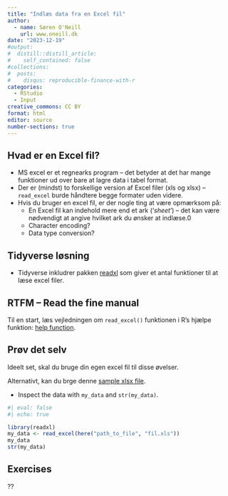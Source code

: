 ```yaml
---
title: "Indlæs data fra en Excel fil"
author:
  - name: Søren O'Neill
    url: www.oneill.dk
date: "2023-12-19"
#output:
#  distill::distill_article:
#    self_contained: false
#collections:
#  posts:
#    disqus: reproducible-finance-with-r
categories:
  - RStudio
  - Input
creative_commons: CC BY
format: html
editor: source
number-sections: true
---
```


## Hvad er en Excel fil?

* MS excel er et regnearks program -- det betyder at det har mange funktioner ud over bare at lagre data i tabel format.
* Der er (mindst) to forskellige version af Excel filer (xls og xlsx) -- `read_excel` burde håndtere begge formater uden videre.
* Hvis du bruger en excel fil, er der nogle ting at være opmærksom på:
    - En Excel fil kan indehold mere end et ark ('_sheet_') -- det kan være nødvendigt at angive hvilket ark du ønsker at indlæse.0
    - Character encoding?
    - Data type conversion?


## Tidyverse løsning

* Tidyverse inkludrer pakken [readxl](https://https://readxl.tidyverse.org/) som giver et antal funktioner til at læse excel filer.

## RTFM -- Read the fine manual

Til en start, læs vejledningen om `read_excel()` funktionen i R's hjælpe funktion: [help function](https://www.r-project.org/help.html).

## Prøv det selv

Ideelt set, skal du bruge din egen excel fil til disse øvelser.

Alternativt, kan du brge denne [sample xlsx file](./example_xlsx_file.xlsx).

* Inspect the data with `my_data` and `str(my_data)`.

::: {.callout-tip collapse="true" title="Coding example.."}

```r
#| eval: false
#| echo: true

library(readxl)
my_data <- read_excel(here("path_to_file", "fil.xls"))
my_data
str(my_data)
```
:::


## Exercises

??

<script src="https://giscus.app/client.js"
        data-repo="sorenoneill/r4phd"
        data-repo-id="R_kgDOJ9etDQ"
        data-category="Announcements"
        data-category-id="DIC_kwDOJ9etDc4CYApF"
        data-mapping="pathname"
        data-strict="0"
        data-reactions-enabled="0"
        data-emit-metadata="0"
        data-input-position="bottom"
        data-theme="cobalt"
        data-lang="en"
        crossorigin="anonymous"
        async>
</script>